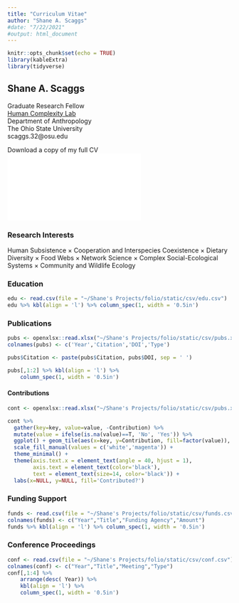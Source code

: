 ```yaml
---
title: "Curriculum Vitae"
author: "Shane A. Scaggs"
#date: "7/22/2021"
#output: html_document
---
```


```r
knitr::opts_chunk$set(echo = TRUE)
library(kableExtra)
library(tidyverse)
```

## Shane A. Scaggs
<p style="text-align: left;">
Graduate Research Fellow<br>
[Human Complexity Lab](https://u.osu.edu/hclab/)<br>
Department of Anthropology<br>
The Ohio State University<br>
scaggs.32@osu.edu</p>

Download a copy of my full CV ![here](/files/CV.2.pdf)

### Research Interests 

Human Subsistence $\times$ Cooperation and Interspecies Coexistence $\times$ Dietary Diversity $\times$ Food Webs $\times$ Network Science $\times$ Complex Social-Ecological Systems $\times$ Community and Wildlife Ecology  

### Education

```r
edu <- read.csv(file = "~/Shane's Projects/folio/static/csv/edu.csv")
edu %>% kbl(align = 'l') %>% column_spec(1, width = '0.5in')
```

### Publications

```r
pubs <- openxlsx::read.xlsx("~/Shane's Projects/folio/static/csv/pubs.xlsx", sheet=1)
colnames(pubs) <- c('Year','Citation','DOI','Type')

pubs$Citation <- paste(pubs$Citation, pubs$DOI, sep = ' ')

pubs[,1:2] %>% kbl(align = 'l') %>%
    column_spec(1, width = '0.5in')

``` 

#### Contributions

```r
cont <- openxlsx::read.xlsx("~/Shane's Projects/folio/static/csv/pubs.xlsx", sheet=2)

cont %>% 
  gather(key=key, value=value, -Contribution) %>%
  mutate(value = ifelse(is.na(value)==T, 'No', 'Yes')) %>%
  ggplot() + geom_tile(aes(x=key, y=Contribution, fill=factor(value)), color='black',size=1) + 
  scale_fill_manual(values = c('white','magenta')) +
  theme_minimal() + 
  theme(axis.text.x = element_text(angle = 40, hjust = 1), 
        axis.text = element_text(color='black'),
        text = element_text(size=14, color='black')) + 
  labs(x=NULL, y=NULL, fill='Contributed?') 
```


### Funding Support

```r
funds <- read.csv(file = "~/Shane's Projects/folio/static/csv/funds.csv")
colnames(funds) <- c("Year","Title","Funding Agency","Amount")
funds %>% kbl(align = 'l') %>% column_spec(1, width = '0.5in')
```

### Conference Proceedings 

```r
conf <- read.csv(file = "~/Shane's Projects/folio/static/csv/conf.csv")
colnames(conf) <- c("Year","Title","Meeting","Type")
conf[,1:4] %>% 
    arrange(desc( Year)) %>%
    kbl(align = 'l') %>% 
    column_spec(1, width = '0.5in')

```

